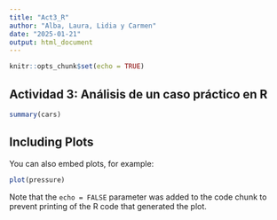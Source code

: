 ---
title: "Act3_R"
author: "Alba, Laura, Lidia y Carmen"
date: "2025-01-21"
output: html_document
---

```{r setup, include=FALSE}
knitr::opts_chunk$set(echo = TRUE)
```

## Actividad 3: Análisis de un caso práctico en R



```{r cars}
summary(cars)
```

## Including Plots

You can also embed plots, for example:

```{r pressure, echo=FALSE}
plot(pressure)
```

Note that the `echo = FALSE` parameter was added to the code chunk to prevent printing of the R code that generated the plot.
